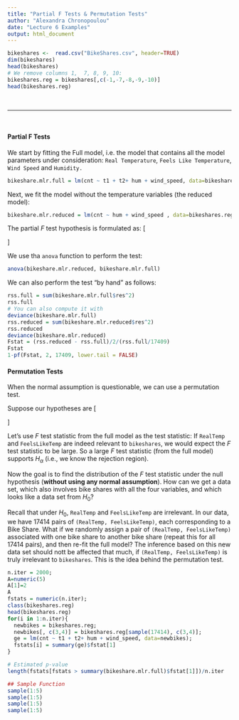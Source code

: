 ```yaml
---
title: "Partial F Tests & Permutation Tests"
author: "Alexandra Chronopoulou"
date: "Lecture 6 Examples"
output: html_document
---
```



```r
bikeshares <-  read.csv("BikeShares.csv", header=TRUE)
dim(bikeshares)
head(bikeshares)
# We remove columns 1,  7, 8, 9, 10:
bikeshares.reg = bikeshares[,c(-1,-7,-8,-9,-10)]
head(bikeshares.reg)
```

<br>
<hr>
<br>

#### Partial F Tests

We start by fitting the Full model, i.e. the model that contains all the model parameters under consideration: `Real Temperature`, `Feels Like Temperature`, `Wind Speed` and `Humidity.`
```r
bikeshare.mlr.full = lm(cnt ~ t1 + t2+ hum + wind_speed, data=bikeshares.reg )
```

Next, we fit the model without the temperature variables (the reduced model):
```r
bikeshare.mlr.reduced = lm(cnt ~ hum + wind_speed , data=bikeshares.reg )
```

The partial $F$ test hypothesis is formulated as:
\[
\begin{cases}
&H_0: \beta_1 = \beta_2 = 0\\
&H_{\alpha}: \text{ at least one } \beta \neq 0
\end{cases}
\]

We use tha `anova` function to perform the test:
```r
anova(bikeshare.mlr.reduced, bikeshare.mlr.full)
```

We can also perform the test "by hand" as follows:
```r
rss.full = sum(bikeshare.mlr.full$res^2)
rss.full
# You can also compute it with
deviance(bikeshare.mlr.full)
rss.reduced = sum(bikeshare.mlr.reduced$res^2)
rss.reduced
deviance(bikeshare.mlr.reduced)
Fstat = (rss.reduced - rss.full)/2/(rss.full/17409)
Fstat
1-pf(Fstat, 2, 17409, lower.tail = FALSE)
```



#### Permutation Tests 


When the normal assumption is questionable, we can use a permutation test.

Suppose our  hypotheses are
\[\begin{cases}
&H_0: bikeshares \sim humidity + wind_speed\\
&H_{\alpha}: bikeshares \sim RealTemp + FeelsLikeTemp + humidity + wind_speed
\end{cases}\]

Let’s use $F$ test statistic from the full model as the test statistic: If `RealTemp` and `FeelsLikeTemp` are indeed relevant to `bikeshares`, we would expect the $F$ test statistic to be large. So a large $F$ test statistic (from the full model) supports $H_{\alpha}$ (i.e., we know the rejection region).

Now the goal is to find the distribution of the $F$ test statistic under the null hypothesis (**without using any normal assumption**). How can we get a data set, which also involves bike shares with all the four variables, and which looks like a data set from $H_0$?

Recall that under $H_0$, `RealTemp` and `FeelsLikeTemp` are irrelevant. In our data, we have 17414 pairs of `(RealTemp, FeelsLikeTemp)`, each corresponding to a Bike Share. What if we randomly assign a pair of `(RealTemp, FeelsLikeTemp)` associated with one bike share to another bike share (repeat this for all 17414 pairs), and then re-fit the full model? The inference based on this new data set should nott be affected that much, if `(RealTemp, FeelsLikeTemp)` is truly irrelevant to `bikeshares`. This is the idea behind the permutation test.


```r
n.iter = 2000;
A=numeric(5)
A[1]=2
A
fstats = numeric(n.iter);
class(bikeshares.reg)
head(bikeshares.reg)
for(i in 1:n.iter){
  newbikes = bikeshares.reg;
  newbikes[, c(3,4)] = bikeshares.reg[sample(17414), c(3,4)];
  ge = lm(cnt ~ t1 + t2+ hum + wind_speed, data=newbikes);
  fstats[i] = summary(ge)$fstat[1]
}

# Estimated p-value
length(fstats[fstats > summary(bikeshare.mlr.full)$fstat[1]])/n.iter

## Sample Function
sample(1:5)
sample(1:5)
sample(1:5)
sample(1:5)


```

